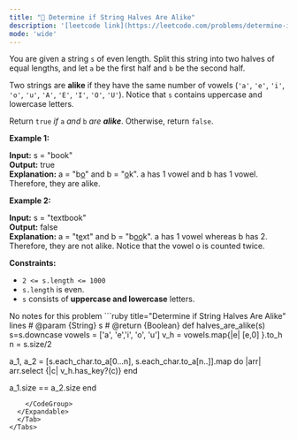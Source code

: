 ```yaml
---
title: "🧩 Determine if String Halves Are Alike"
description: '[leetcode link](https://leetcode.com/problems/determine-if-string-halves-are-alike/description/)'
mode: 'wide'
---
```

<Tabs>
  <Tab title="Question" icon="circle-question" iconType="regular">
    <Card>
      <p>You are given a string <code>s</code> of even length. Split this string into two halves of equal lengths, and let <code>a</code> be the first half and <code>b</code> be the second half.</p>  <p>Two strings are <strong>alike</strong> if they have the same number of vowels (<code>&#39;a&#39;</code>, <code>&#39;e&#39;</code>, <code>&#39;i&#39;</code>, <code>&#39;o&#39;</code>, <code>&#39;u&#39;</code>, <code>&#39;A&#39;</code>, <code>&#39;E&#39;</code>, <code>&#39;I&#39;</code>, <code>&#39;O&#39;</code>, <code>&#39;U&#39;</code>). Notice that <code>s</code> contains uppercase and lowercase letters.</p>  <p>Return <code>true</code><em> if </em><code>a</code><em> and </em><code>b</code><em> are <strong>alike</strong></em>. Otherwise, return <code>false</code>.</p>   <p><strong class="example">Example 1:</strong></p>   <strong>Input:</strong> s = &quot;book&quot; <br/> <strong>Output:</strong> true <br/> <strong>Explanation:</strong> a = &quot;b<u>o</u>&quot; and b = &quot;<u>o</u>k&quot;. a has 1 vowel and b has 1 vowel. Therefore, they are alike.   <p><strong class="example">Example 2:</strong></p>   <strong>Input:</strong> s = &quot;textbook&quot; <br/> <strong>Output:</strong> false <br/> <strong>Explanation:</strong> a = &quot;t<u>e</u>xt&quot; and b = &quot;b<u>oo</u>k&quot;. a has 1 vowel whereas b has 2. Therefore, they are not alike. Notice that the vowel o is counted twice.    <p><strong>Constraints:</strong></p>  <ul>  <li><code>2 &lt;= s.length &lt;= 1000</code></li>  <li><code>s.length</code> is even.</li>  <li><code>s</code> consists of <strong>uppercase and lowercase</strong> letters.</li> </ul> 
    </Card>
  </Tab>
  <Tab title="Solution" icon="lightbulb" iconType="regular" >
    <Card>
      No notes for this problem
</Card>
  <Expandable title="code">
    <CodeGroup dropdown>
```ruby title="Determine if String Halves Are Alike" lines
# @param {String} s
# @return {Boolean}
def halves_are_alike(s)
  s=s.downcase
  vowels = ['a', 'e','i', 'o', 'u']
  v_h = vowels.map{|e| [e,0] }.to_h
  n = s.size/2
  
  a_1, a_2 = [s.each_char.to_a[0...n], s.each_char.to_a[n..]].map do |arr|
    arr.select {|c| v_h.has_key?(c)}
  end
  
  a_1.size == a_2.size
end
```
    </CodeGroup>
  </Expandable>
  </Tab>
</Tabs>